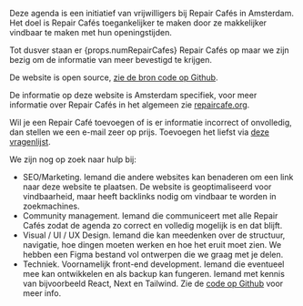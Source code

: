 Deze agenda is een initiatief van vrijwilligers bij Repair Cafés in Amsterdam. Het doel is Repair Cafés toegankelijker te maken door ze makkelijker vindbaar te maken met hun openingstijden.

Tot dusver staan er {props.numRepairCafes} Repair Cafés op maar we zijn bezig om de informatie van meer bevestigd te krijgen.

De website is open source, [zie de bron code op Github](https://github.com/Repaircafes-in-Amsterdam/Repaircafes-in-Amsterdam).

De informatie op deze website is Amsterdam specifiek, voor meer informatie over Repair Cafés in het algemeen zie [repaircafe.org](https://repaircafe.org).

Wil je een Repair Café toevoegen of is er informatie incorrect of onvolledig, dan stellen we een e-mail zeer op prijs. Toevoegen het liefst via [deze vragenlijst](https://forms.gle/AQJHMQ7xQsFJ77b47).

We zijn nog op zoek naar hulp bij:

- SEO/Marketing. Iemand die andere websites kan benaderen om een link naar deze website te plaatsen. De website is geoptimaliseerd voor vindbaarheid, maar heeft backlinks nodig om vindbaar te worden in zoekmachines.
- Community management. Iemand die communiceert met alle Repair Cafés zodat de agenda zo correct en volledig mogelijk is en dat blijft.
- Visual / UI / UX Design. Iemand die kan meedenken over de structuur, navigatie, hoe dingen moeten werken en hoe het eruit moet zien. We hebben een Figma bestand vol ontwerpen die we graag met je delen.
- Techniek. Voornamelijk front-end development. Iemand die eventueel mee kan ontwikkelen en als backup kan fungeren. Iemand met kennis van bijvoorbeeld React, Next en Tailwind. Zie de [code op Github](https://github.com/Repaircafes-in-Amsterdam/Repaircafes-in-Amsterdam) voor meer info.
